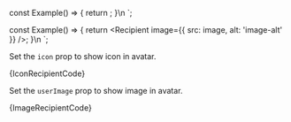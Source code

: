 
const Example() => {
	return <Recipient userName="Recipient name" userEmail="email@example.com" />;
}\n
`;

const Example() => {
	return <Recipient image={{ src: image, alt: 'image-alt' }} />;
}\n
`;

<Section
	title="Icon"
	contained={true}
	style={{ paddingRight: 0, paddingBottom: 0, paddingLeft: 0 }}
>
	<p>
		Set the <Code small={true}>icon</Code> prop to show icon in avatar.
	</p>
	<Preview wrapper={true}>
		<Recipient userName="Recipient name" userEmail="email@example.com" />
	</Preview>
	<Snippet language="js">{IconRecipientCode}</Snippet>
</Section>

<Section
	title="Image"
	contained={true}
	style={{ paddingRight: 0, paddingBottom: 0, paddingLeft: 0 }}
>
	<p>
		Set the <Code small={true}>userImage</Code> prop to show image in avatar.
	</p>
	<Preview wrapper={true}>
		<Recipient
			userName="Recipient name" 
			userEmail="email@example.com"
			userImage={{
				src: image,
				alt: 'image-alt',
			}}
		/>
	</Preview>
	<Snippet language="js">{ImageRecipientCode}</Snippet>
</Section>
